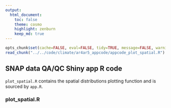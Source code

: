 ```yaml
---
output:
  html_document:
    toc: false
    theme: cosmo
    highlight: zenburn
    keep_md: true
---
```


```r
opts_chunk$set(cache=FALSE, eval=FALSE, tidy=TRUE, message=FALSE, warning=FALSE)
read_chunk("../../code/climate/ar4ar5_appcode/appcode_plot_spatial.R")
```

##
##
## SNAP data QA/QC Shiny app R code

`plot_spatial.R` contains the spatial distributions plotting function and is sourced by `app.R`.

### plot_spatial.R

```r
```
